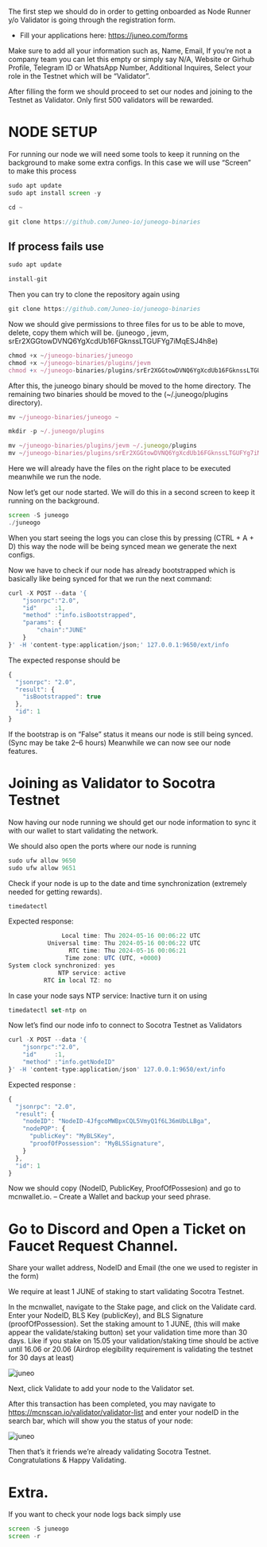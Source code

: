 
The first step we should do in order to getting onboarded as Node Runner y/o Validator is going through the registration form.

- Fill your applications here: https://juneo.com/forms

<StaticImage 
  src="/asset/juneo/JUNEO.webp"
  alt="Juneo"
  width={300}
  height={170}
/>

Make sure to add all your information such as, Name, Email, If you’re not a company team you can let this empty or simply say N/A, Website or Girhub Profile, Telegram ID or WhatsApp Number, Additional Inquires, Select your role in the Testnet which will be “Validator”.

After filling the form we should proceed to set our nodes and joining to the Testnet as Validator. Only first 500 validators will be rewarded.

# NODE SETUP

For running our node we will need some tools to keep it running on the background to make some extra configs. In this case we will use “Screen” to make this process

```js copy
sudo apt update
sudo apt install screen -y
```
```js copy
cd ~

git clone https://github.com/Juneo-io/juneogo-binaries
```

## If process fails use

```js copy
sudo apt update

install-git
```

Then you can try to clone the repository again using

```js copy
git clone https://github.com/Juneo-io/juneogo-binaries
```

Now we should give permissions to three files for us to be able to move, delete, copy them which will be. (juneogo , jevm, srEr2XGGtowDVNQ6YgXcdUb16FGknssLTGUFYg7iMqESJ4h8e)

```js copy
chmod +x ~/juneogo-binaries/juneogo
chmod +x ~/juneogo-binaries/plugins/jevm
chmod +x ~/juneogo-binaries/plugins/srEr2XGGtowDVNQ6YgXcdUb16FGknssLTGUFYg7iMqESJ4h8e
```

After this, the juneogo binary should be moved to the home directory. The remaining two binaries should be moved to the (~/.juneogo/plugins directory).

```js copy
mv ~/juneogo-binaries/juneogo ~

mkdir -p ~/.juneogo/plugins

mv ~/juneogo-binaries/plugins/jevm ~/.juneogo/plugins
mv ~/juneogo-binaries/plugins/srEr2XGGtowDVNQ6YgXcdUb16FGknssLTGUFYg7iMqESJ4h8e ~/.juneogo/plugins
```

Here we will already have the files on the right place to be executed meanwhile we run the node.

Now let’s get our node started. We will do this in a second screen to keep it running on the background.

```js copy
screen -S juneogo
./juneogo
```

When you start seeing the logs you can close this by pressing (CTRL + A + D) this way the node will be being synced mean we generate the next configs.

Now we have to check if our node has already bootstrapped which is basically like being synced for that we run the next command:

```js copy
curl -X POST --data '{
    "jsonrpc":"2.0",
    "id"     :1,
    "method" :"info.isBootstrapped",
    "params": {
        "chain":"JUNE"
    }
}' -H 'content-type:application/json;' 127.0.0.1:9650/ext/info
```

The expected response should be

```js copy
{
  "jsonrpc": "2.0",
  "result": {
    "isBootstrapped": true
  },
  "id": 1
}
```
If the bootstrap is on “False” status it means our node is still being synced. (Sync may be take 2–6 hours) Meanwhile we can now see our node features.

# Joining as Validator to Socotra Testnet

Now having our node running we should get our node information to sync it with our wallet to start validating the network.

We should also open the ports where our node is running

```js copy
sudo ufw allow 9650
sudo ufw allow 9651 
```

Check if your node is up to the date and time synchronization (extremely needed for getting rewards).

```js copy
timedatectl
```

Expected response:

```js copy
               Local time: Thu 2024-05-16 00:06:22 UTC
           Universal time: Thu 2024-05-16 00:06:22 UTC
                 RTC time: Thu 2024-05-16 00:06:21
                Time zone: UTC (UTC, +0000)
System clock synchronized: yes
              NTP service: active
          RTC in local TZ: no
```

In case your node says NTP service: Inactive turn it on using

```js copy
timedatectl set-ntp on
```
Now let’s find our node info to connect to Socotra Testnet as Validators

```js copy
curl -X POST --data '{
    "jsonrpc":"2.0",
    "id"     :1,
    "method" :"info.getNodeID"
}' -H 'content-type:application/json' 127.0.0.1:9650/ext/info
```
Expected response :

```js copy
{
  "jsonrpc": "2.0",
  "result": {
    "nodeID": "NodeID-4JfgcoMWBpxCQL5VmyQ1f6L36mUbLLBga",
    "nodePOP": {
      "publicKey": "MyBLSKey",
      "proofOfPossession": "MyBLSSignature",
    }
  },
  "id": 1
}
```
Now we should copy (NodeID, PublicKey, ProofOfPossesion) and go to mcnwallet.io. – Create a Wallet and backup your seed phrase.

# Go to Discord and Open a Ticket on Faucet Request Channel.

Share your wallet address, NodeID and Email (the one we used to register in the form)

We require at least 1 JUNE of staking to start validating Socotra Testnet.

In the mcnwallet, navigate to the Stake page, and click on the Validate card. Enter your NodeID, BLS Key (publicKey), and BLS Signature (proofOfPossession). Set the staking amount to 1 JUNE, (this will make appear the validate/staking button) set your validation time more than 30 days. Like if you stake on 15.05 your validation/staking time should be active until 16.06 or 20.06 (Airdrop elegibility requirement is validating the testnet for 30 days at least)

![juneo](/juneo2.png)

Next, click Validate to add your node to the Validator set.

After this transaction has been completed, you may navigate to https://mcnscan.io/validator/validator-list and enter your nodeID in the search bar, which will show you the status of your node:

![juneo](/asset/juneo/juneo3.png)

Then that’s it friends we’re already validating Socotra Testnet. Congratulations & Happy Validating.

# Extra.

If you want to check your node logs back simply use


```js copy
screen -S juneogo
screen -r
```

